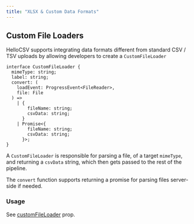 ```yaml
---
title: "XLSX & Custom Data Formats"
---
```


## Custom File Loaders

HelloCSV supports integrating data formats different from standard CSV / TSV uploads by allowing developers to create a `CustomFileLoader`

```tsx
interface CustomFileLoader {
  mimeType: string;
  label: string;
  convert: (
    loadEvent: ProgressEvent<FileReader>,
    file: File
  ) =>
    | {
        fileName: string;
        csvData: string;
      }
    | Promise<{
        fileName: string;
        csvData: string;
      }>;
}
```

A `CustomFileLoader` is responsible for parsing a file, of a target `mimeType`, and returning a `csvData` string, which then gets passed
to the rest of the pipeline.

The `convert` function supports returning a promise for parsing files server-side if needed.

### Usage
See [customFileLoader](https://hellocsv.mintlify.app/v0.3.1/api-reference/importer-props#customfileloaders) prop.
